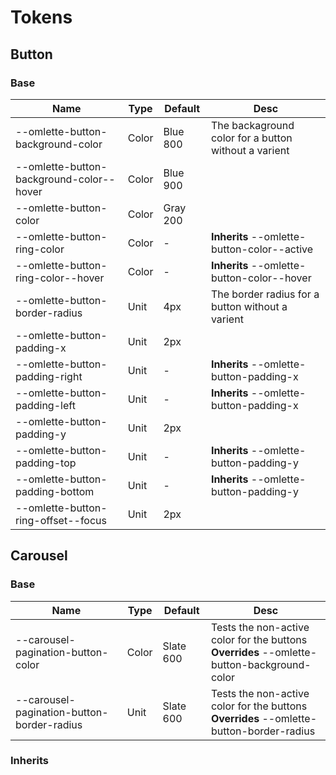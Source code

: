 
<Meta title="Tokens" />

# Tokens

## Button

### Base

| Name                                     | Type  | Default  | Desc                                                 |
| ---------------------------------------- | ----- | -------- | ---------------------------------------------------- |
| --omlette-button-background-color        | Color | Blue 800 | The backaground color for a button without a varient |
| --omlette-button-background-color--hover | Color | Blue 900 |                                                      |
| --omlette-button-color                   | Color | Gray 200 |                                                      |
| --omlette-button-ring-color              | Color | -        | **Inherits** --omlette-button-color--active          |
| --omlette-button-ring-color--hover       | Color | -        | **Inherits** --omlette-button-color--hover           |
| --omlette-button-border-radius           | Unit  | 4px      | The border radius for a button without a varient     |
| --omlette-button-padding-x               | Unit  | 2px      |                                                      |
| --omlette-button-padding-right           | Unit  | -        | **Inherits** --omlette-button-padding-x              |
| --omlette-button-padding-left            | Unit  | -        | **Inherits** --omlette-button-padding-x              |
| --omlette-button-padding-y               | Unit  | 2px      |                                                      |
| --omlette-button-padding-top             | Unit  | -        | **Inherits** --omlette-button-padding-y              |
| --omlette-button-padding-bottom          | Unit  | -        | **Inherits** --omlette-button-padding-y              |
| --omlette-button-ring-offset--focus      | Unit  | 2px      |                                                      |

## Carousel

### Base

| Name                                       | Type  | Default   | Desc                                                                                           |
| ------------------------------------------ | ----- | --------- | ---------------------------------------------------------------------------------------------- |
| --carousel-pagination-button-color         | Color | Slate 600 | Tests the non-active color for the buttons<br/>**Overrides** --omlette-button-background-color |
| --carousel-pagination-button-border-radius | Unit  | Slate 600 | Tests the non-active color for the buttons<br/>**Overrides** --omlette-button-border-radius    |

### Inherits
